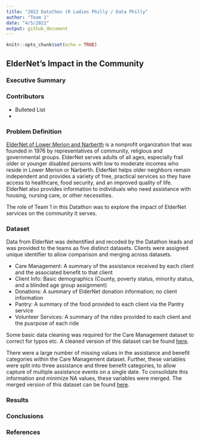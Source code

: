 ```yaml
---
title: "2022 Datathon (R Ladies Philly / Data Philly"
author: "Team 1"
date: "4/5/2022"
output: github_document
---
```


```r
knitr::opts_chunk$set(echo = TRUE)
```

## ElderNet's Impact in the Community

### Executive Summary

### Contributors

* Bulleted List
* 

### Problem Definition

[ElderNet of Lower Merion and Narberth](https://eldernetonline.org/) is a nonprofit organization that was founded in 1976 by representatives of community, religious and governmental groups. ElderNet serves adults of all ages, especially frail older or younger disabled persons with low to moderate incomes who reside in Lower Merion or Narberth. ElderNet helps older neighbors remain independent and provides a variety of free, practical services so they have access to healthcare, food security, and an improved quality of life. ElderNet also provides information to individuals who need assistance with housing, nursing care, or other necessities.

The role of Team 1 in this Datathon was to explore the impact of ElderNet services on the community it serves.

### Dataset

Data from ElderNet was deitentified and recoded by the Datathon leads and was provided to the teams as five distinct datasets. Clients were assigned unique identifier to allow comparison and merging across datasets.

* Care Management: A summary of the assistance received by each client and the associated benefit to that client
* Client Info: Basic demographics (County, poverty status, minority status, and a blinded age group assignment)
* Donations: A summary of ElderNet donation information; no client information
* Pantry: A summary of the food provided to each client via the Pantry service
* Volunteer Services: A summary of the rides provided to each client and the pusrpose of each ride

Some basic data cleaning was required for the Care Management dataset to correct for typos etc. A cleaned version of this dataset can be found [here]().

There were a large number of missing values in the assistance and benefit categories within the Care Management dataset. Further, these variables were split into three assistance and three benefit categories, to allow capture of multiple assistance events on a single date. To consolidate this information and minimize NA values, these variables were merged. The merged version of this dataset can be found [here]().

### Results

### Conclusions

### References

